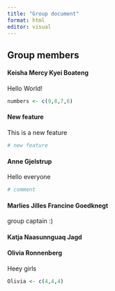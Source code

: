 ```yaml
---
title: "Group document"
format: html
editor: visual
---
```


## Group members

#### Keisha Mercy Kyei Boateng

Hello World!

```r
numbers <- c(9,8,7,6)
```

#### New feature
This is a new feature 
```r
# new feature 
```


#### Anne Gjelstrup

Hello everyone

```r
# comment

```

#### Marlies Jilles Francine Goedknegt

group captain :)

#### Katja Naasunnguaq Jagd

#### Olivia Ronnenberg

Heey girls

```r
Olivia <- c(4,4,4)
```
